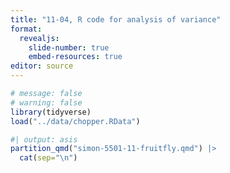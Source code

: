 ```yaml
---
title: "11-04, R code for analysis of variance"
format: 
  revealjs:
    slide-number: true
    embed-resources: true
editor: source
---
```


```r
# message: false
# warning: false
library(tidyverse)
load("../data/chopper.RData")
```


```r
#| output: asis
partition_qmd("simon-5501-11-fruitfly.qmd") |>
  cat(sep="\n")
```
